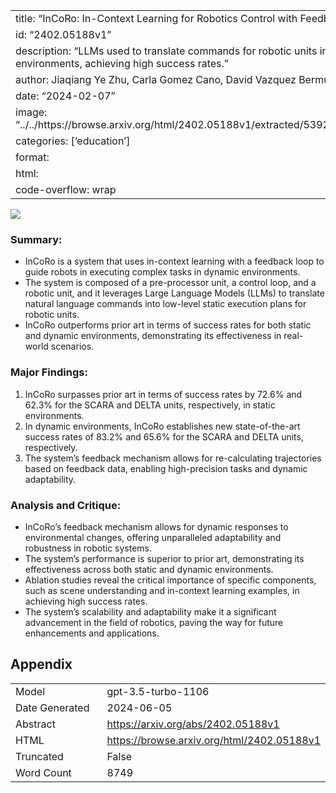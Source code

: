 
---
title: "InCoRo: In-Context Learning for Robotics Control with Feedback Loops"
id: "2402.05188v1"
description: "LLMs used to translate commands for robotic units in dynamic environments, achieving high success rates."
author: Jiaqiang Ye Zhu, Carla Gomez Cano, David Vazquez Bermudez, Michal Drozdzal
date: "2024-02-07"
image: "../../https://browse.arxiv.org/html/2402.05188v1/extracted/5392454/img/pre_pros.png"
categories: ['education']
format:
  html:
    code-overflow: wrap
---

![](../../https://browse.arxiv.org/html/2402.05188v1/extracted/5392454/img/pre_pros.png)

### **Summary:**
- InCoRo is a system that uses in-context learning with a feedback loop to guide robots in executing complex tasks in dynamic environments.
- The system is composed of a pre-processor unit, a control loop, and a robotic unit, and it leverages Large Language Models (LLMs) to translate natural language commands into low-level static execution plans for robotic units.
- InCoRo outperforms prior art in terms of success rates for both static and dynamic environments, demonstrating its effectiveness in real-world scenarios.

### **Major Findings:**
1. InCoRo surpasses prior art in terms of success rates by 72.6% and 62.3% for the SCARA and DELTA units, respectively, in static environments.
2. In dynamic environments, InCoRo establishes new state-of-the-art success rates of 83.2% and 65.6% for the SCARA and DELTA units, respectively.
3. The system's feedback mechanism allows for re-calculating trajectories based on feedback data, enabling high-precision tasks and dynamic adaptability.

### **Analysis and Critique:**
- InCoRo's feedback mechanism allows for dynamic responses to environmental changes, offering unparalleled adaptability and robustness in robotic systems.
- The system's performance is superior to prior art, demonstrating its effectiveness across both static and dynamic environments.
- Ablation studies reveal the critical importance of specific components, such as scene understanding and in-context learning examples, in achieving high success rates.
- The system's scalability and adaptability make it a significant advancement in the field of robotics, paving the way for future enhancements and applications.

## Appendix

|          |          |
|----------|----------|
| Model     | gpt-3.5-turbo-1106       |
| Date Generated     | 2024-06-05       |
| Abstract | [https://arxiv.org/abs/2402.05188v1](https://arxiv.org/abs/2402.05188v1)        |
| HTML     | [https://browse.arxiv.org/html/2402.05188v1](https://browse.arxiv.org/html/2402.05188v1)       |
| Truncated       | False       |
| Word Count       | 8749       |